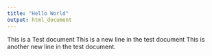 ```yaml
---
title: "Hello World"
output: html_document
---
```


This is a Test document
This is a new line in the test document
This is another new line in the test document.
